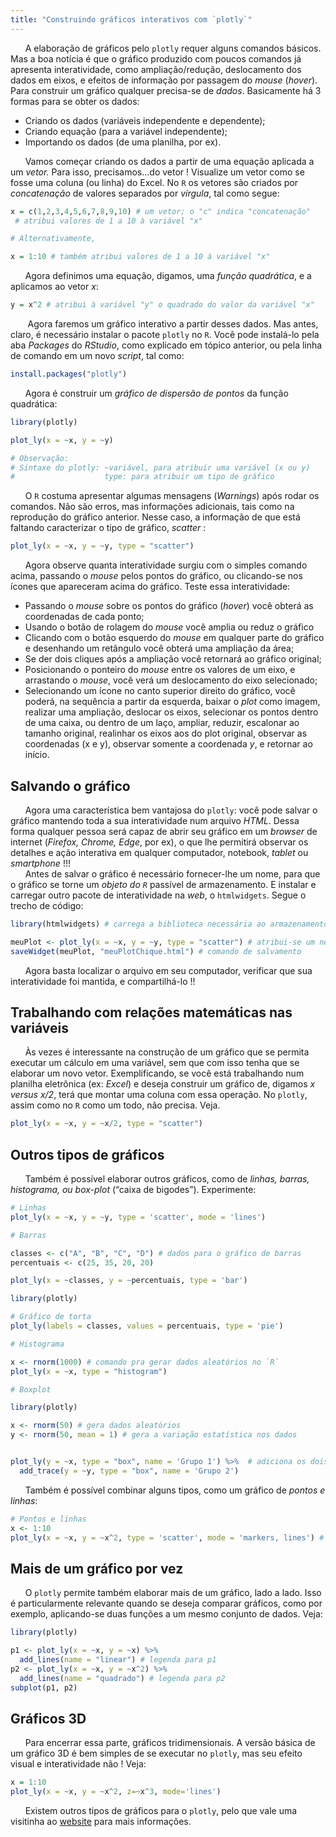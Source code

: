 ```yaml
---
title: "Construindo gráficos interativos com `plotly`"
---
```


|       A elaboração de gráficos pelo `plotly` requer alguns comandos básicos. Mas a boa notícia é que o gráfico produzido com poucos comandos já apresenta interatividade, como ampliação/redução, deslocamento dos dados em eixos, e efeitos de informação por passagem do *mouse* (*hover*). Para construir um gráfico qualquer precisa-se de *dados*. Basicamente há 3 formas para se obter os dados:

* Criando os dados (variáveis independente e dependente);
* Criando equação (para a variável independente);
* Importando os dados (de uma planilha, por ex).

|       Vamos começar criando os dados a partir de uma equação aplicada a um *vetor.* Para isso, precisamos...do vetor !  Visualize um vetor como se fosse uma coluna (ou linha) do Excel. No `R` os vetores são criados por *concatenação* de valores separados por *vírgula*, tal como segue:

```r
x = c(1,2,3,4,5,6,7,8,9,10) # um vetor; o "c" indica "concatenação"
 # atribui valores de 1 a 10 à variável "x"

# Alternativamente,

x = 1:10 # também atribui valores de 1 a 10 à variável "x"
```

|       Agora definimos uma equação, digamos, uma *função quadrática*, e a aplicamos ao vetor *x*:
```r
y = x^2 # atribui à variável "y" o quadrado do valor da variável "x"
```


|        Agora faremos um gráfico interativo a partir desses dados. Mas antes, claro, é necessário instalar o pacote `plotly` no  `R`. Você pode instalá-lo pela aba *Packages* do *RStudio*, como explicado em tópico anterior, ou pela linha de comando em um novo *script*, tal como:


```r
install.packages("plotly")
```


|       Agora é construir um *gráfico de dispersão de pontos* da função quadrática:


```r
library(plotly)

plot_ly(x = ~x, y = ~y) 

# Observação:
# Sintaxe do plotly: ~variável, para atribuir uma variável (x ou y)
#                    type: para atribuir um tipo de gráfico
```

|       O `R` costuma apresentar algumas mensagens (*Warnings*) após rodar os comandos. Não são erros, mas informações adicionais, tais como na reprodução do gráfico anterior. Nesse caso, a informação de que está faltando caracterizar o tipo de gráfico, *scatter* :


```r
plot_ly(x = ~x, y = ~y, type = "scatter") 
```

|       Agora observe quanta interatividade surgiu com o simples comando acima, passando o *mouse* pelos pontos do gráfico, ou clicando-se nos ícones que apareceram acima do gráfico. Teste essa interatividade:

*   Passando o *mouse* sobre os pontos do gráfico (*hover*) você obterá as coordenadas de cada ponto;    
*   Usando o botão de rolagem do *mouse* você amplia ou reduz o gráfico
*   Clicando com o botão esquerdo do *mouse* em qualquer parte do gráfico e desenhando um retângulo você obterá uma ampliação da área;
*   Se der dois cliques após a ampliação você retornará ao gráfico original;
*   Posicionando o ponteiro do *mouse* entre os valores de um eixo, e arrastando o *mouse*, você verá um deslocamento do eixo selecionado;
*   Selecionando um ícone no canto superior direito do gráfico, você poderá, na sequência a partir da esquerda, baixar o *plot* como imagem, realizar uma ampliação, deslocar os eixos, selecionar os pontos dentro de uma caixa, ou dentro de um laço, ampliar, reduzir, escalonar ao tamanho original, realinhar os eixos aos do plot original, observar as coordenadas (x e y), observar somente a coordenada *y*, e retornar ao início.


## Salvando o gráfico

|       Agora uma característica bem vantajosa do `plotly`: você pode salvar o gráfico mantendo toda a sua interatividade num arquivo *HTML*. Dessa forma qualquer pessoa será capaz de abrir seu gráfico em um *browser* de internet (*Firefox, Chrome, Edge*, por ex), o que lhe permitirá observar os detalhes e ação interativa em qualquer computador, notebook, *tablet* ou *smartphone* !!! 

|       Antes de salvar o gráfico é necessário fornecer-lhe um nome, para que o gráfico se torne um *objeto do `R`* passível de armazenamento. E instalar e carregar outro pacote de interatividade na *web*, o `htmlwidgets`. Segue o trecho de código:

```r
library(htmlwidgets) # carrega a biblioteca necessária ao armazenamento

meuPlot <- plot_ly(x = ~x, y = ~y, type = "scatter") # atribui-se um nome ao gráfico
saveWidget(meuPlot, "meuPlotChique.html") # comando de salvamento
```

|       Agora basta localizar o arquivo em seu computador, verificar que sua interatividade foi mantida, e compartilhá-lo !! 


## Trabalhando com relações matemáticas nas variáveis

|       Às vezes é interessante na construção de um gráfico que se permita executar um cálculo em uma variável, sem que com isso tenha que se elaborar um novo vetor. Exemplificando, se você está trabalhando num planilha eletrônica (ex: *Excel*) e deseja construir um gráfico de, digamos *x* *versus* *x/2*, terá que montar uma coluna com essa operação. No `plotly`, assim como no `R` como um todo, não precisa. Veja.

```r
plot_ly(x = ~x, y = ~x/2, type = "scatter") 
```


## Outros tipos de gráficos

|       Também é possível elaborar outros gráficos, como de *linhas, barras, histograma, ou box-plot* ("caixa de bigodes"). Experimente:

```r
# Linhas
plot_ly(x = ~x, y = ~y, type = 'scatter', mode = 'lines')
```
 
```r
# Barras

classes <- c("A", "B", "C", "D") # dados para o gráfico de barras
percentuais <- c(25, 35, 20, 20)

plot_ly(x = ~classes, y = ~percentuais, type = 'bar')
```


```r
library(plotly)

# Gráfico de torta
plot_ly(labels = classes, values = percentuais, type = 'pie')
```


```r
# Histograma

x <- rnorm(1000) # comando pra gerar dados aleatórios no `R`
plot_ly(x = ~x, type = "histogram")
```


```r
# Boxplot

library(plotly)

x <- rnorm(50) # gera dados aleatórios
y <- rnorm(50, mean = 1) # gera a variação estatística nos dados


plot_ly(y = ~x, type = "box", name = 'Grupo 1') %>%  # adiciona os dois box para os dados
  add_trace(y = ~y, type = "box", name = 'Grupo 2')
```

|       Também é possível combinar alguns tipos, como um gráfico de *pontos e linhas*:

```r
# Pontos e linhas
x <- 1:10
plot_ly(x = ~x, y = ~x^2, type = 'scatter', mode = 'markers, lines') # também dá se 'markers+lines'
```
 

## Mais de um gráfico por vez

|       O  `plotly` permite também elaborar mais de um gráfico, lado a lado. Isso é particularmente relevante quando se deseja comparar gráficos, como por exemplo, aplicando-se duas funções a um mesmo conjunto de dados. Veja: 

```r
library(plotly)

p1 <- plot_ly(x = ~x, y = ~x) %>% 
  add_lines(name = "linear") # legenda para p1
p2 <- plot_ly(x = ~x, y = ~x^2) %>% 
  add_lines(name = "quadrado") # legenda para p2
subplot(p1, p2)
```


## Gráficos 3D

|       Para encerrar essa parte, gráficos tridimensionais. A versão básica de um gráfico 3D é bem simples de se executar no `plotly`, mas seu efeito visual e interatividade não ! Veja:

```r
x = 1:10
plot_ly(x = ~x, y = ~x^2, z=~x^3, mode='lines')

```


|       Existem outros tipos de gráficos para o `plotly`, pelo que vale uma visitinha ao [website](https://plotly.com/r/) para mais informações.